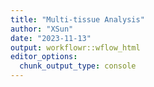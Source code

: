 ```yaml
---
title: "Multi-tissue Analysis"
author: "XSun"
date: "2023-11-13"
output: workflowr::wflow_html
editor_options:
  chunk_output_type: console
---
```



